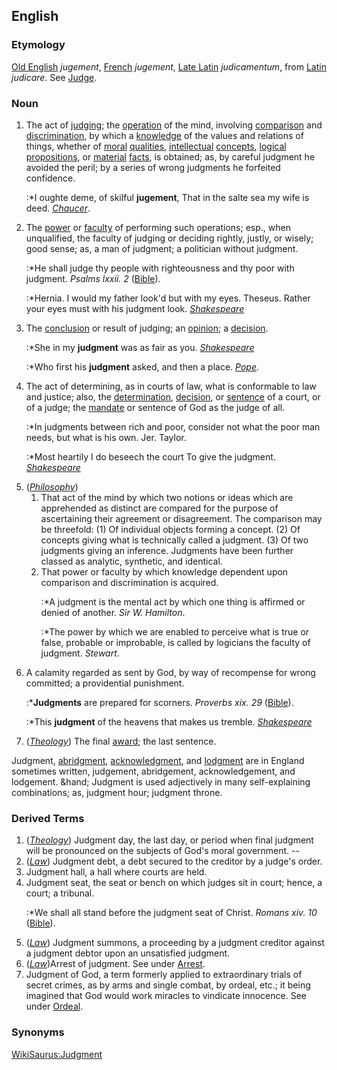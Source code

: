 ==English==

===Etymology===
[[Old English]] ''jugement'', [[French]] ''jugement'', [[Late Latin]] ''judicamentum'', from [[Latin]] ''judicare''. See [[Judge]].

===Noun===
#The act of [[judge|judging]]; the [[operation]] of the mind, involving [[comparison]] and [[discrimination]], by which a [[knowledge]] of the values and relations of things, whether of [[moral]] [[quality|qualities]], [[intellectual]] [[concept]]s, [[logical]] [[proposition]]s, or [[material]] [[fact]]s, is obtained; as, by careful judgment he avoided the peril; by a series of wrong judgments he forfeited confidence.
#:*I oughte deme, of skilful '''jugement''', That in the salte sea my wife is deed. ''[[Chaucer]]''.
#The [[power]] or [[faculty]] of performing such operations; esp., when unqualified, the faculty of judging or deciding rightly, justly, or wisely; good sense; as, a man of judgment; a politician without judgment.
#:*He shall judge thy people with righteousness and thy poor with judgment. ''Psalms lxxii. 2'' ([[Bible]]).
#:*Hernia. I would my father look'd but with my eyes. Theseus. Rather your eyes must with his judgment look. ''[[Shakespeare (source)|Shakespeare]]''
#The [[conclusion]] or result of judging; an [[opinion]]; a [[decision]].
#:*She in my '''judgment''' was as fair as you. ''[[Shakespeare (source)|Shakespeare]]''
#:*Who first his '''judgment''' asked, and then a place. ''[[Pope]]''.
#The act of determining, as in courts of law, what is conformable to law and justice; also, the [[determination]], [[decision]], or [[sentence]] of a court, or of a judge; the [[mandate]] or sentence of God as the judge of all.
#:*In judgments between rich and poor, consider not what the poor man needs, but what is his own. Jer. Taylor.
#:*Most heartily I do beseech the court To give the judgment. ''[[Shakespeare (source)|Shakespeare]]''
#(''[[Philosophy]]'') 
##That act of the mind by which two notions or ideas which are apprehended as distinct are compared for the purpose of ascertaining their agreement or disagreement. The comparison may be threefold: (1) Of individual objects forming a concept. (2) Of concepts giving what is technically called a judgment. (3) Of two judgments giving an inference. Judgments have been further classed as analytic, synthetic, and identical. 
##That power or faculty by which knowledge dependent upon comparison and discrimination is acquired.
##:*A judgment is the mental act by which one thing is affirmed or denied of another. ''Sir W. Hamilton''.
##:*The power by which we are enabled to perceive what is true or false, probable or improbable, is called by logicians the faculty of judgment. ''Stewart''.
#A calamity regarded as sent by God, by way of recompense for wrong committed; a providential punishment. 
#:*'''Judgments''' are prepared for scorners. ''Proverbs xix. 29'' ([[Bible]]). 
#:*This '''judgment''' of the heavens that makes us tremble. ''[[Shakespeare (source)|Shakespeare]]''
#(''[[Theology]]'') The final [[award]]; the last sentence. 

Judgment, [[abridgment]], [[acknowledgment]], and [[lodgment]] are in England sometimes written, judgement, abridgement, acknowledgement, and lodgement. &hand; Judgment is used adjectively in many self-explaining combinations; as, judgment hour; judgment throne. 

===Derived Terms===
#(''[[Theology]]'') Judgment day, the last day, or period when final judgment will be pronounced on the subjects of God's moral government. -- 
#(''[[Law]]'') Judgment debt, a debt secured to the creditor by a judge's order. 
#Judgment hall, a hall where courts are held.
#Judgment seat, the seat or bench on which judges sit in court; hence, a court; a tribunal. 
#:*We shall all stand before the judgment seat of Christ. ''Romans xiv. 10'' ([[Bible]]).
#(''[[Law]]'') Judgment summons, a proceeding by a judgment creditor against a judgment debtor upon an unsatisfied judgment. 
#(''[[Law]]'')Arrest of judgment. See under [[Arrest]].
#Judgment of God, a term formerly applied to extraordinary trials of secret crimes, as by arms and single combat, by ordeal, etc.; it being imagined that God would work miracles to vindicate innocence. See under [[Ordeal]].


===Synonyms===
[[WikiSaurus:Judgment]]